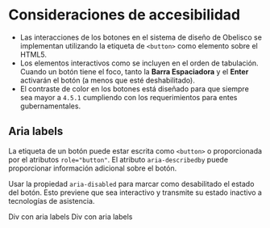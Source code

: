 <!-- Addons -->

<!-- Component -->

<Meta
  title="Átomos|Botón/Accesibilidad"
  component={Button}
  decorators={[withA11y]} />


# Consideraciones de accesibilidad

- Las interacciones de los botones en el sistema de diseño de Obelisco se implementan utilizando la etiqueta de `<button>` como elemento sobre el HTML5.
- Los elementos interactivos como se incluyen en el orden de tabulación. Cuando un botón tiene el foco, tanto la **Barra Espaciadora** y el **Enter** activarán el botón (a menos que esté deshabilitado).
- El contraste de color en los botones está diseñado para que siempre sea mayor a `4.5.1` cumpliendo con los requerimientos para entes gubernamentales.

## Aria labels

La etiqueta de un botón puede estar escrita como `<button>` o proporcionada por el atributos `role="button"`. El atributo `aria-describedby` puede proporcionar información adicional sobre el botón.

Usar la propiedad `aria-disabled` para marcar como desabilitado el estado del botón. Esto previene que sea interactivo y transmite su estado inactivo a tecnologías de asistencia.

<Preview>
  <Story name="Aria labels">
    <div className="buttons-container">
        <span class="btn btn-secondary" role="button"  tabindex="0">Div con aria labels</span>
        <span class="btn btn-secondary disabled" role="button"  tabindex="0" aria-disabled>Div con aria labels</span>
    </div>
  </Story>
</Preview>
